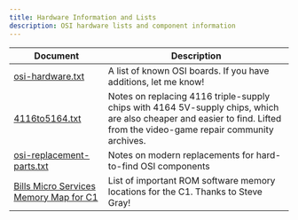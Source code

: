 ```yaml
---
title: Hardware Information and Lists
description: OSI hardware lists and component information
---
```


| Document | Description |
|----------|-------------|
| [osi-hardware.txt](/misc/osi-hardware.txt) | A list of known OSI boards. If you have additions, let me know! |
| [4116to5164.txt](/misc/4116to4164.txt) | Notes on replacing 4116 triple-supply chips with 4164 5V-supply chips, which are also cheaper and easier to find. Lifted from the video-game repair community archives. |
| [osi-replacement-parts.txt](/misc/osi-replacement-parts.txt) | Notes on modern replacements for hard-to-find OSI components |
| [Bills Micro Services Memory Map for C1](/misc/Bills_Micro_Services_C1_Memory_Map.pdf) | List of important ROM software memory locations for the C1. Thanks to Steve Gray! |
